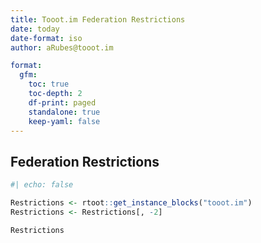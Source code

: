 ---
title: Tooot.im Federation Restrictions
date: today
date-format: iso
author: aRubes@tooot.im

format:
  gfm:
    toc: true
    toc-depth: 2
    df-print: paged
    standalone: true
    keep-yaml: false
---

## Federation Restrictions



```{r Restrictions}
#| echo: false

Restrictions <- rtoot::get_instance_blocks("tooot.im")
Restrictions <- Restrictions[, -2]

Restrictions
```


